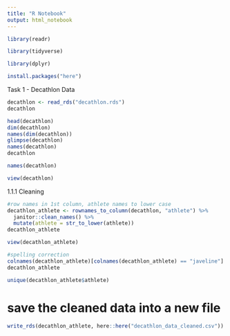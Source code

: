 ```yaml
---
title: "R Notebook"
output: html_notebook
---
```


```r
library(readr)
```

```r
library(tidyverse)
```

```r
library(dplyr)
```

```r
install.packages("here")
```


Task 1 - Decathlon Data
```r
decathlon <- read_rds("decathlon.rds")
decathlon

```

```r
head(decathlon)
dim(decathlon)
names(dim(decathlon))
glimpse(decathlon)
names(decathlon)
decathlon

```


```r
names(decathlon)
```

```r
view(decathlon)
```


1.1.1 Cleaning

```r
#row names in 1st column, athlete names to lower case
decathlon_athlete <- rownames_to_column(decathlon, "athlete") %>%
  janitor::clean_names() %>%
  mutate(athlete = str_to_lower(athlete))
decathlon_athlete
```


```r
view(decathlon_athlete)
```

```r
#spelling correction
colnames(decathlon_athlete)[colnames(decathlon_athlete) == "javeline"] <- "javelin"
decathlon_athlete
```

```r
unique(decathlon_athlete$athlete)

```

# save the cleaned data into a new file
```r
write_rds(decathlon_athlete, here::here("decathlon_data_cleaned.csv"))
```




